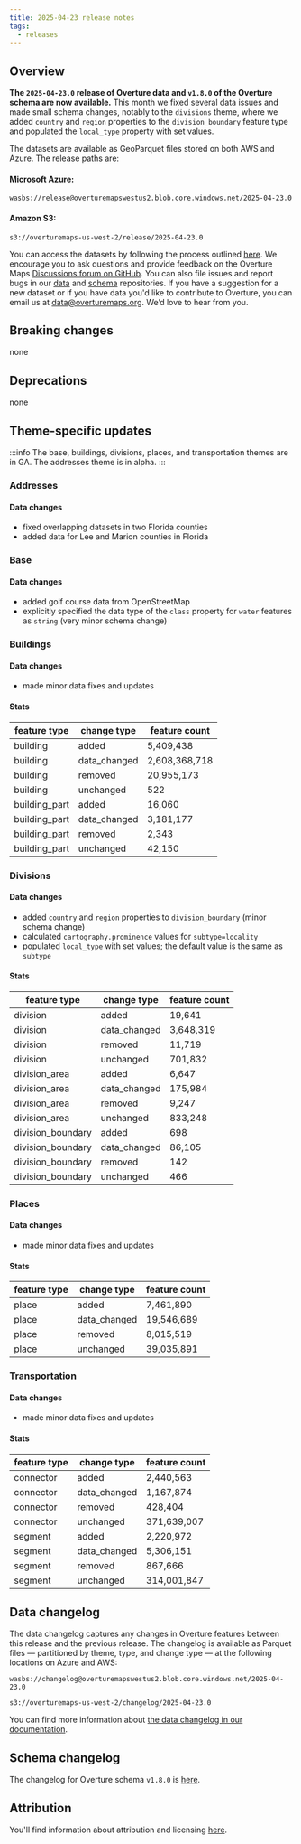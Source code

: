 ```yaml
---
title: 2025-04-23 release notes
tags:
  - releases
---
```


## Overview

**The `2025-04-23.0` release of Overture data and `v1.8.0` of the Overture schema are now available.** This month we fixed several data issues and made small schema changes, notably to the `divisions` theme, where we added `country` and `region` properties to the `division_boundary` feature type and populated the `local_type` property with set values.

The datasets are available as GeoParquet files stored on both AWS and Azure. The release paths are:

#### Microsoft Azure:
```
wasbs://release@overturemapswestus2.blob.core.windows.net/2025-04-23.0
```

#### Amazon S3:
```
s3://overturemaps-us-west-2/release/2025-04-23.0
```
<!-- truncate -->

You can access the datasets by following the process outlined [here](/getting-data). We encourage you to ask questions and provide feedback on the Overture Maps [Discussions forum on GitHub](https://github.com/orgs/OvertureMaps/discussions). You can also file issues and report bugs in our [data](https://github.com/OvertureMaps/data/issues) and [schema](https://github.com/OvertureMaps/schema/issues) repositories. If you have a suggestion for a new dataset or if you have data you'd like to contribute to Overture, you can email us at data@overturemaps.org. We’d love to hear from you.


## Breaking changes

none

## Deprecations

none

## Theme-specific updates

:::info
The base, buildings, divisions, places, and transportation themes are in GA. The addresses theme is in alpha. 
:::

### Addresses

#### Data changes

- fixed overlapping datasets in two Florida counties
- added data for Lee and Marion counties in Florida

### Base

#### Data changes

- added golf course data from OpenStreetMap
- explicitly specified the data type of the `class` property for `water` features as `string` (very minor schema change)


### Buildings

#### Data changes

- made minor data fixes and updates

#### Stats

| feature type | change type | feature count |
| ---------- | ---------- | ---------- |
| building | added | 5,409,438 |
| building | data_changed | 2,608,368,718 |
| building | removed | 20,955,173 |
| building | unchanged | 522 |
| building_part | added | 16,060 |
| building_part | data_changed | 3,181,177 |
| building_part | removed | 2,343 |
| building_part | unchanged | 42,150 |


### Divisions

#### Data changes

- added `country` and `region` properties to `division_boundary` (minor schema change)
- calculated `cartography.prominence` values for `subtype=locality`
- populated `local_type` with set values; the default value is the same as `subtype`

#### Stats

| feature type | change type | feature count |
| ---------- | ---------- | ---------- |
| division | added | 19,641 |
| division | data_changed | 3,648,319 |
| division | removed | 11,719 |
| division | unchanged | 701,832 |
| division_area | added | 6,647 |
| division_area | data_changed | 175,984 |
| division_area | removed | 9,247 |
| division_area | unchanged | 833,248 |
| division_boundary | added | 698 |
| division_boundary | data_changed | 86,105 |
| division_boundary | removed | 142 |
| division_boundary | unchanged | 466 |


### Places

#### Data changes

- made minor data fixes and updates

#### Stats

| feature type | change type | feature count |
| ---------- | ---------- | ---------- | 
| place | added | 7,461,890 |
| place | data_changed | 19,546,689 |
| place | removed | 8,015,519 |
| place | unchanged | 39,035,891 |

### Transportation

#### Data changes

- made minor data fixes and updates

#### Stats

| feature type | change type | feature count |
| ---------- | ---------- | ---------- |
| connector | added | 2,440,563 |
| connector | data_changed | 1,167,874 |
| connector | removed | 428,404 |
| connector | unchanged | 371,639,007 |
| segment | added | 2,220,972 |
| segment | data_changed | 5,306,151|
| segment | removed | 867,666 |
| segment | unchanged | 314,001,847 |

  
## Data changelog

The data changelog captures any changes in Overture features between this release and the previous release. The changelog is available as Parquet files &mdash; partitioned by theme, type, and change type &mdash; at the following locations on Azure and AWS:

```
wasbs://changelog@overturemapswestus2.blob.core.windows.net/2025-04-23.0
```
```
s3://overturemaps-us-west-2/changelog/2025-04-23.0
```

You can find more information about [the data changelog in our documentation](https://docs.overturemaps.org/gers/changelog/).

## Schema changelog

The changelog for Overture schema `v1.8.0` is [here](https://github.com/OvertureMaps/schema/releases/tag/v1.8.0). 

## Attribution  

You'll find information about attribution and licensing [here](/attribution).

